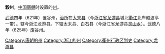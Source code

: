'''縠州'''，[[中国|中国]][[唐朝|唐朝]]时设置的[[州|州]]。

[[武德|武德]]四年（621年）置谷州，[[治所|治所]]在[[太末县|太末县]]（今[[浙江省|浙江省]][[龙游县|龙游县]]城北[[衢江|衢江]]北岸穀波亭一带）。辖今浙江龙游县。下辖太末县、白石县（今浙江省龙游县[[灵山乡|灵山乡]]）。武德八年（625年）废谷州。

{{唐朝行政区划小作品}}
{{DEFAULTSORT:H}}
[[Category:唐朝的州|Category:唐朝的州]]
[[Category:浙江的州|Category:浙江的州]]
[[Category:衢州行政区划史|Category:衢州行政区划史]]
[[Category:龙游县|Category:龙游县]]